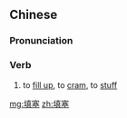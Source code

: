 ==Chinese==
{{zh-forms}}

===Pronunciation===
{{zh-pron
|m=tiánsè,tiánsāi
|cat=v
}}

===Verb===
{{zh-verb}}

# to [[fill up]], to [[cram]], to [[stuff]]

[[mg:填塞]]
[[zh:填塞]]